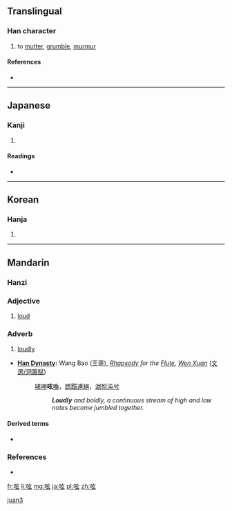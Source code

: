 ==Translingual==

===Han character===
{{Han char|rn=30|rad=口|as=05|sn=8|four=|canj=口卜女戈 (RYVI)|ids=⿰[[口]][[玄]]}}

# to [[mutter]], [[grumble]], [[murmur]]

====References====
* {{Han ref|kx=0181.220|dkj=03427|dj=0399.290|hdz=10608.080|uh=545F|ud=21599}}

----

==Japanese==

===Kanji===
{{ja-kanji|grade=uc|rs=口05}}

# {{defn|lang=ja|sort=口05}}

====Readings====
* {{ja-readings|on=[[げん]] (gen)|kun=[[つぶやく]] (tsubuyaku)}}

----

==Korean==

===Hanja===
{{ko-hanja|hangeul=현|rv=hyeon|mr=hyŏn}}

# {{defn|lang=ko|sort=口05}}

----

==Mandarin==

===Hanzi===
{{cmn-hanzi|pin=[[juǎn]] ([[juan3]])|wg=chüan<sup>3</sup>}}

===Adjective===
{{cmn-adj|ts|pin=juǎn|pint=juan3|rs=口05}}

# {{context|archaic|lang=cmn|sc=Hant|sort=口05}} [[loud]]

===Adverb===
{{cmn-adv|ts|pin=juǎn|pint=juan3|rs=口05}}

# {{context|archaic|lang=cmn|sc=Hant|sort=口05}} [[loudly]]
* '''[[w:Han Dynasty|Han Dynasty]]:''' Wang Bao (王褒), ''[[w:Fu (poetry)|Rhapsody]] for the [[w:Xiao (flute)|Flute]], [[w:Wen Xuan|Wen Xuan]]'' ([[:zh:s:昭明文選/卷17#洞簫賦|文選/洞簫賦]])
*: [[哮呷]]'''呟'''[[喚]]，[[躋躓]][[連絕]]，[[淈]][[殄沌]][[兮]]
*:: '''''Loudly''' and boldly, a continuous stream of high and low notes become jumbled together.''

====Derived terms====
* {{zh-ts|呟喚|呟唤}}

===References===
* {{reference-book
 | last = 
 | first = 
 | authorlink = 
 | coauthors = 
 | year = 1998
 | title = [[w:Hanyu Da Zidian|Hanyu Da Zidian]] (漢語大字典)
 | publisher = Jianhong Publishers (建宏出版社)
 | location = Taipei
 | id = ISBN 9578134789
}}

[[Category:Mandarin archaic terms in simplified script|juan3]]

[[fr:呟]]
[[li:呟]]
[[mg:呟]]
[[ja:呟]]
[[pl:呟]]
[[zh:呟]]